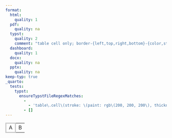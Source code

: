 ```yaml
---
format:
  html:
    quality: 1
  pdf:
    quality: na
  typst:
    quality: 2
    comment: "table cell only; border-{left,top,right,bottom}-{color,style,width} only"
  dashboard:
    quality: 1
  docx:
    quality: na
  pptx:
    quality: na
keep-typ: true
_quarto:
  tests:
    typst:
      ensureTypstFileRegexMatches:
        -
          - 'table\.cell\(stroke: \(paint: rgb\(200, 200, 200\), thickness: 2.25pt\)\)\[A\]'
        - []
---
```


```{=html}
<table>
    <tr><td style="border: rgb(200 200 200) solid">A</td><td>B</td></tr>
</table>
```

